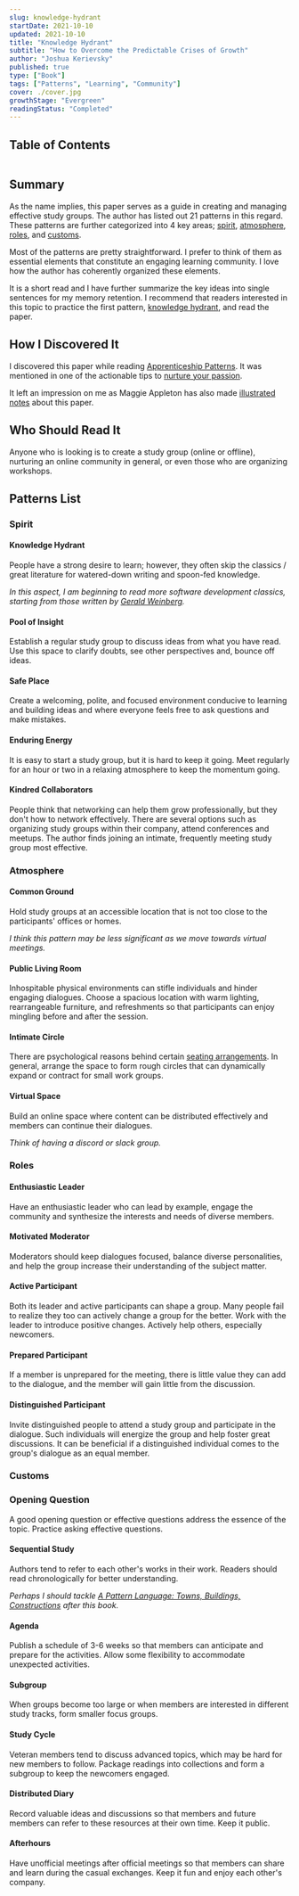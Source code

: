 ```yaml
---
slug: knowledge-hydrant
startDate: 2021-10-10
updated: 2021-10-10
title: "Knowledge Hydrant"
subtitle: "How to Overcome the Predictable Crises of Growth"
author: "Joshua Kerievsky"
published: true
type: ["Book"]
tags: ["Patterns", "Learning", "Community"]
cover: ./cover.jpg
growthStage: "Evergreen"
readingStatus: "Completed"
---
```


## Table of Contents

```toc

```

## Summary

As the name implies, this paper serves as a guide in creating and managing effective study groups. The author has listed out 21 patterns in this regard. These patterns are further categorized into 4 key areas; [spirit](#spirit), [atmosphere](#atmosphere), [roles](#roles), and [customs](#customs).

Most of the patterns are pretty straightforward. I prefer to think of them as essential elements that constitute an engaging learning community. I love how the author has coherently organized these elements.

It is a short read and I have further summarize the key ideas into single sentences for my memory retention. I recommend that readers interested in this topic to practice the first pattern, [knowledge hydrant](#knowledge-hydrant), and read the paper.

## How I Discovered It

I discovered this paper while reading [Apprenticeship Patterns](/library/apprenticeship-patterns). It was mentioned in one of the actionable tips to [nurture your passion](/library/apprenticeship-pattern#nurture-your-passion).

It left an impression on me as Maggie Appleton has also made
[illustrated notes](https://maggieappleton.com/knowledge-hydrant) about this paper.

## Who Should Read It

Anyone who is looking is to create a study group (online or offline), nurturing an online community in general, or even those who are organizing workshops.

## Patterns List

### Spirit

#### Knowledge Hydrant

People have a strong desire to learn; however, they often skip the classics / great literature for watered-down writing and spoon-fed knowledge.

_In this aspect, I am beginning to read more software development classics, starting from those written by [Gerald Weinberg](https://en.wikipedia.org/wiki/Gerald_Weinberg)._

#### Pool of Insight

Establish a regular study group to discuss ideas from what you have read. Use this space to clarify doubts, see other perspectives and, bounce off ideas.

#### Safe Place

Create a welcoming, polite, and focused environment conducive to learning and building ideas and where everyone feels free to ask questions and make mistakes.

#### Enduring Energy

It is easy to start a study group, but it is hard to keep it going. Meet regularly for an hour or two in a relaxing atmosphere to keep the momentum going.

#### Kindred Collaborators

People think that networking can help them grow professionally, but they don't how to network effectively. There are several options such as organizing study groups within their company, attend conferences and meetups. The author finds joining an intimate, frequently meeting study
group most effective.

### Atmosphere

#### Common Ground

Hold study groups at an accessible location that is not too close to the participants' offices or homes.

_I think this pattern may be less significant as we move towards virtual meetings._

#### Public Living Room

Inhospitable physical environments can stifle individuals and hinder engaging dialogues. Choose a spacious location with warm lighting, rearrangeable furniture, and refreshments so that participants can enjoy mingling before and after the session.

#### Intimate Circle

There are psychological reasons behind certain [seating arrangements](https://www.socialtables.com/blog/meeting-event-design/types-of-seating-arrangements/). In general, arrange the space to form rough circles that can dynamically expand or contract for small work groups.

#### Virtual Space

Build an online space where content can be distributed effectively and members can continue their dialogues.

_Think of having a discord or slack group._

### Roles

#### Enthusiastic Leader

Have an enthusiastic leader who can lead by example, engage the community and synthesize the interests and needs of diverse members.

#### Motivated Moderator

Moderators should keep dialogues focused, balance diverse personalities, and help the group increase their understanding of the subject matter.

#### Active Participant

Both its leader and active participants can shape a group. Many people fail to realize they too can actively change a group for the better. Work with the leader to introduce positive changes. Actively help others, especially newcomers.

#### Prepared Participant

If a member is unprepared for the meeting, there is little value they can add to the dialogue, and the member will gain little from the discussion.

#### Distinguished Participant

Invite distinguished people to attend a study group and participate in the dialogue. Such individuals will energize the group and help foster great discussions. It can be beneficial if a distinguished individual comes to the group's dialogue as an equal member.

### Customs

### Opening Question

A good opening question or effective questions address the essence of the topic. Practice asking effective questions.

#### Sequential Study

Authors tend to refer to each other's works in their work. Readers should read chronologically for better understanding.

_Perhaps I should tackle [A Pattern Language: Towns, Buildings, Constructions](https://www.goodreads.com/book/show/79766.A_Pattern_Language) after this book._

#### Agenda

Publish a schedule of 3-6 weeks so that members can anticipate and prepare for the activities. Allow some flexibility to accommodate unexpected activities.

#### Subgroup

When groups become too large or when members are interested in different study tracks, form smaller focus groups.

#### Study Cycle

Veteran members tend to discuss advanced topics, which may be hard for new members to follow. Package readings into collections and form a subgroup to keep the newcomers engaged.

#### Distributed Diary

Record valuable ideas and discussions so that members and future members can refer to these resources at their own time. Keep it public.

#### Afterhours

Have unofficial meetings after official meetings so that members can share and learn during the casual exchanges. Keep it fun and enjoy each other's company.
